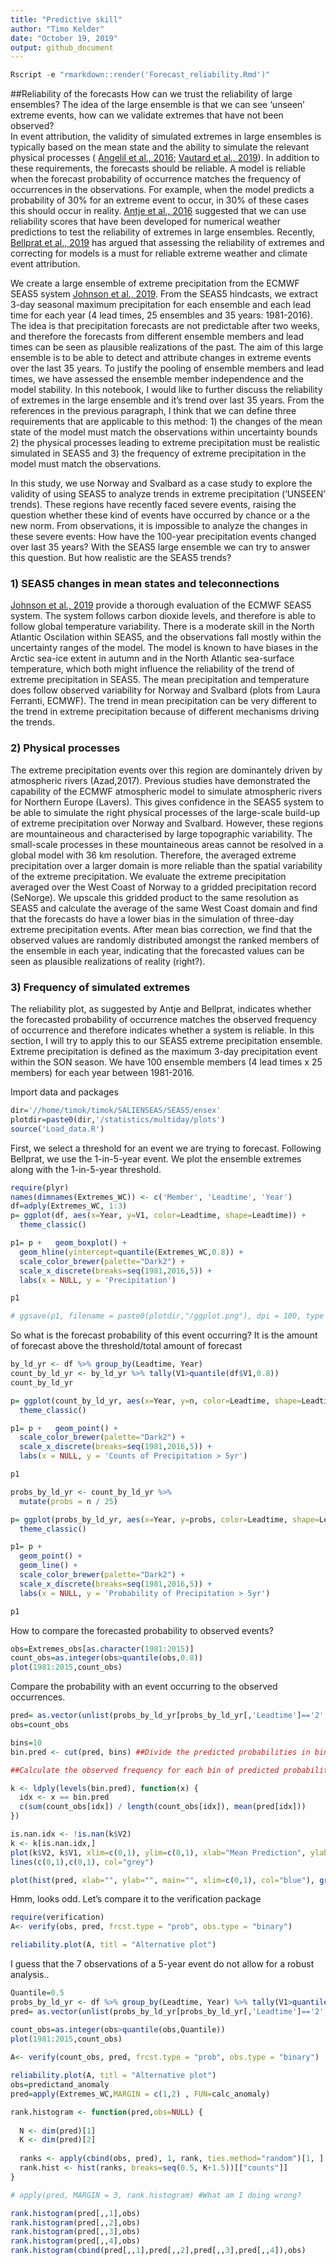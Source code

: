 ```yaml
---
title: "Predictive skill"
author: "Timo Kelder"
date: "October 19, 2019"
output: github_document 
---
```

  
```r
Rscript -e "rmarkdown::render('Forecast_reliability.Rmd')"
```


##Reliability of the forecasts
How can we trust the reliability of large ensembles? The idea of the large ensemble is that we can see 'unseen' extreme events, how can we validate extremes that have not been observed?  
In event attribution, the validity of simulated extremes in large ensembles is typically based on the mean state and the ability to simulate the relevant physical processes ( [Angelil et al., 2016;](https://www.sciencedirect.com/science/article/pii/S2212094716300202#s0040) [Vautard et al., 2019](https://link.springer.com/article/10.1007%2Fs00382-018-4183-6)). In addition to these requirements, the forecasts should be reliable. A model is reliable when the forecast probability of occurrence matches the frequency of occurrences in the observations. For example, when the model predicts a probability of 30% for an extreme event to occur, in 30% of these cases this should occur in reality. [Antje et al., 2016](https://rmets.onlinelibrary.wiley.com/doi/full/10.1002/qj.2976) suggested that we can use reliability scores that have been developed for numerical weather predictions to test the reliability of extremes in large ensembles. Recently, [Bellprat et al., 2019](https://www.nature.com/articles/s41467-019-09729-2) has argued that assessing the reliability of extremes and correcting for models is a must for reliable extreme weather and climate event attribution. 
  
We create a large ensemble of extreme precipitation from the ECMWF SEAS5 system [Johnson et al., 2019](https://www.geosci-model-dev.net/12/1087/2019/gmd-12-1087-2019.pdf). From the SEAS5 hindcasts, we extract 3-day seasonal maximum precipitation for each ensemble and each lead time for each year (4 lead times, 25 ensembles and 35 years: 1981-2016). The idea is that precipitation forecasts are not predictable after two weeks, and therefore the forecasts from different ensemble members and lead times can be seen as plausible realizations of the past. The aim of this large ensemble is to be able to detect and attribute changes in extreme events over the last 35 years. To justify the pooling of ensemble members and lead times, we have assessed the ensemble member independence and the model stability. In this notebook, I would like to further discuss the reliability of extremes in the large ensemble and it's trend over last 35 years. From the references in the previous paragraph, I think that we can define three requirements that are applicable to this method: 1) the changes of the mean state of the model must match the observations within uncertainty bounds 2) the physical processes leading to extreme precipitation must be realistic simulated in SEAS5 and 3) the frequency of extreme precipitation in the model must match the observations. 

In this study, we use Norway and Svalbard as a case study to explore the validity of using SEAS5 to analyze trends in extreme precipitation ('UNSEEN' trends). These regions have recently faced severe events, raising the question whether these kind of events have occurred by chance or a the new norm. From observations, it is impossible to analyze the changes in these severe events: How have the 100-year precipitation events changed over last 35 years? With the SEAS5 large ensemble we can try to answer this question. But how realistic are the SEAS5 trends?  

### 1) SEAS5 changes in mean states and teleconnections
[Johnson et al., 2019](https://www.geosci-model-dev.net/12/1087/2019/gmd-12-1087-2019.pdf) provide a thorough evaluation of the ECMWF SEAS5 system. The system follows carbon dioxide levels, and therefore is able to follow global temperature variability. There is a moderate skill in the North Atlantic Oscilation within SEAS5, and the observations fall mostly within the uncertainty ranges of the model. The model is known to have biases in the Arctic sea-ice extent in autumn and in the North Atlantic sea-surface temperature, which both might influence the reliability of the trend of extreme precipitation in SEAS5. The mean precipitation and temperature does follow observed variability for Norway and Svalbard (plots from Laura Ferranti, ECMWF). The trend in mean precipitation can be very different to the trend in extreme precipitation because of different mechanisms driving the trends.  

### 2) Physical processes
The extreme precipitation events over this region are dominantely driven by atmospheric rivers (Azad,2017). Previous studies have demonstrated the capability of the ECMWF atmospheric model to simulate atmospheric rivers for Northern Europe (Lavers). This gives confidence in the SEAS5 system to be able to simulate the right physical processes of the large-scale build-up of extreme precipitation over Norway and Svalbard. However, these regions are mountaineous and characterised by large topographic variability. The small-scale processes in these mountaineous areas cannot be resolved in a global model with 36 km resolution. Therefore, the averaged extreme precipitation over a larger domain is more reliable than the spatial variability of the extreme precipitation. We evaluate the extreme precipitation averaged over the West Coast of Norway to a gridded precipitation record (SeNorge). We upscale this gridded product to the same resolution as SEAS5 and calculate the average of the same West Coast domain and find that the forecasts do have a lower bias in the simulation of three-day extreme precipitation events. After mean bias correction, we find that the observed values are randomly distributed amongst the ranked members of the ensemble in each year, indicating that the forecasted values can be seen as plausible realizations of reality (right?). 

### 3) Frequency of simulated extremes
The reliability plot, as suggested by Antje and Bellprat, indicates whether the forecasted probability of occurrence matches the observed frequency of occurrence and therefore indicates whether a system is reliable. In this section, I will try to apply this to our SEAS5 extreme precipitation ensemble. Extreme precipitation is defined as the maximum 3-day precipitation event within the SON season. We have 100 ensemble members (4 lead times x 25 members) for each year between 1981-2016.    


Import data and packages

```r
dir='//home/timok/timok/SALIENSEAS/SEAS5/ensex'
plotdir=paste0(dir,'/statistics/multiday/plots')
source('Load_data.R')
```


First, we select a threshold for an event we are trying to forecast. Following Bellprat, we use the 1-in-5-year event. We plot the ensemble extremes along with the 1-in-5-year threshold. 

```r
require(plyr)
names(dimnames(Extremes_WC)) <- c('Member', 'Leadtime', 'Year')
df=adply(Extremes_WC, 1:3)
p= ggplot(df, aes(x=Year, y=V1, color=Leadtime, shape=Leadtime)) +
  theme_classic() 

p1= p +   geom_boxplot() +
  geom_hline(yintercept=quantile(Extremes_WC,0.8)) +
  scale_color_brewer(palette="Dark2") + 
  scale_x_discrete(breaks=seq(1981,2016,5)) +
  labs(x = NULL, y = 'Precipitation')

p1

# ggsave(p1, filename = paste0(plotdir,"/ggplot.png"), dpi = 100, type = "cairo")
```

So what is the forecast probability of this event occurring? It is the amount of forecast above the threshold/total amount of forecast


```r
by_ld_yr <- df %>% group_by(Leadtime, Year)
count_by_ld_yr <- by_ld_yr %>% tally(V1>quantile(df$V1,0.8))
count_by_ld_yr

p= ggplot(count_by_ld_yr, aes(x=Year, y=n, color=Leadtime, shape=Leadtime)) +
  theme_classic() 

p1= p +   geom_point() +
  scale_color_brewer(palette="Dark2") + 
  scale_x_discrete(breaks=seq(1981,2016,5)) +
  labs(x = NULL, y = 'Counts of Precipitation > 5yr')

p1

```

```r
probs_by_ld_yr <- count_by_ld_yr %>% 
  mutate(probs = n / 25)

p= ggplot(probs_by_ld_yr, aes(x=Year, y=probs, color=Leadtime, shape=Leadtime,group=Leadtime)) +
  theme_classic() 

p1= p + 
  geom_point() +
  geom_line() +
  scale_color_brewer(palette="Dark2") + 
  scale_x_discrete(breaks=seq(1981,2016,5)) +
  labs(x = NULL, y = 'Probability of Precipitation > 5yr')

p1

```

How to compare the forecasted probability to observed events?
  
  
```r
obs=Extremes_obs[as.character(1981:2015)]
count_obs=as.integer(obs>quantile(obs,0.8))
plot(1981:2015,count_obs)


```

Compare the probability with an event occurring to the observed occurrences. 

```r
pred= as.vector(unlist(probs_by_ld_yr[probs_by_ld_yr[,'Leadtime']=='2',4])) #Just select lead time 2, ugly coding :(
obs=count_obs

bins=10
bin.pred <- cut(pred, bins) ##Divide the predicted probabilities in bins

##Calculate the observed frequency for each bin of predicted probabilities. Dont know if this works properly. Source: http://danielnee.com/tag/reliability-diagram/

k <- ldply(levels(bin.pred), function(x) {  
  idx <- x == bin.pred
  c(sum(count_obs[idx]) / length(count_obs[idx]), mean(pred[idx]))
})

is.nan.idx <- !is.nan(k$V2)
k <- k[is.nan.idx,]  
plot(k$V2, k$V1, xlim=c(0,1), ylim=c(0,1), xlab="Mean Prediction", ylab="Observed Fraction", col="red", type="o", main="Reliability Plot")
lines(c(0,1),c(0,1), col="grey")

plot(hist(pred, xlab="", ylab="", main="", xlim=c(0,1), col="blue"), grconvertX(c(.8, 1), "npc"), grconvertY(c(0.08, .25), "npc"))
```

Hmm, looks odd. Let's compare it to the verification package

```r
require(verification)
A<- verify(obs, pred, frcst.type = "prob", obs.type = "binary")

reliability.plot(A, titl = "Alternative plot")

```

I guess that the 7 observations of a 5-year event do not allow for a robust analysis..



```r
Quantile=0.5
probs_by_ld_yr <- df %>% group_by(Leadtime, Year) %>% tally(V1>quantile(df$V1,Quantile)) %>% mutate(probs = n / 25)
pred= as.vector(unlist(probs_by_ld_yr[probs_by_ld_yr[,'Leadtime']=='2',4])) #Just select lead time 2, ugly coding :(

count_obs=as.integer(obs>quantile(obs,Quantile))
plot(1981:2015,count_obs)
  
A<- verify(count_obs, pred, frcst.type = "prob", obs.type = "binary")

reliability.plot(A, titl = "Alternative plot")
obs=predictand_anomaly
pred=apply(Extremes_WC,MARGIN = c(1,2) , FUN=calc_anomaly)

rank.histogram <- function(pred,obs=NULL) {
  
  N <- dim(pred)[1]
  K <- dim(pred)[2]
  
  ranks <- apply(cbind(obs, pred), 1, rank, ties.method="random")[1, ]
  rank.hist <- hist(ranks, breaks=seq(0.5, K+1.5))[["counts"]]
}

# apply(pred, MARGIN = 3, rank.histogram) #What am I doing wrong?

rank.histogram(pred[,,1],obs)
rank.histogram(pred[,,2],obs)
rank.histogram(pred[,,3],obs)
rank.histogram(pred[,,4],obs)
rank.histogram(cbind(pred[,,1],pred[,,2],pred[,,3],pred[,,4]),obs)

```
